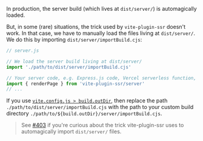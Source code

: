 In production, the server build (which lives at `dist/server/`) is automagically loaded.

But, in some (rare) situations, the trick used by `vite-plugin-ssr` doesn't work. In that case, we have to manually load the files living at `dist/server/`. We do this by importing `dist/server/importBuild.cjs`:

```js
// server.js

// We load the server build living at dist/server/
import './path/to/dist/server/importBuild.cjs'

// Your server code, e.g. Express.js code, Vercel serverless function, Cloudflare Worker, ...
import { renderPage } from 'vite-plugin-ssr/server'
// ...
```

If you use [`vite.config.js > build.outDir`](https://vitejs.dev/config/build-options.html#build-outdir), then replace the path `./path/to/dist/server/importBuild.cjs` with the path to your custom build directory `./path/to/${build.outDir}/server/importBuild.cjs`.

> See [#403](https://github.com/brillout/vite-plugin-ssr/issues/403) if you're curious about the trick vite-plugin-ssr uses to automagically import `dist/server/` files.
